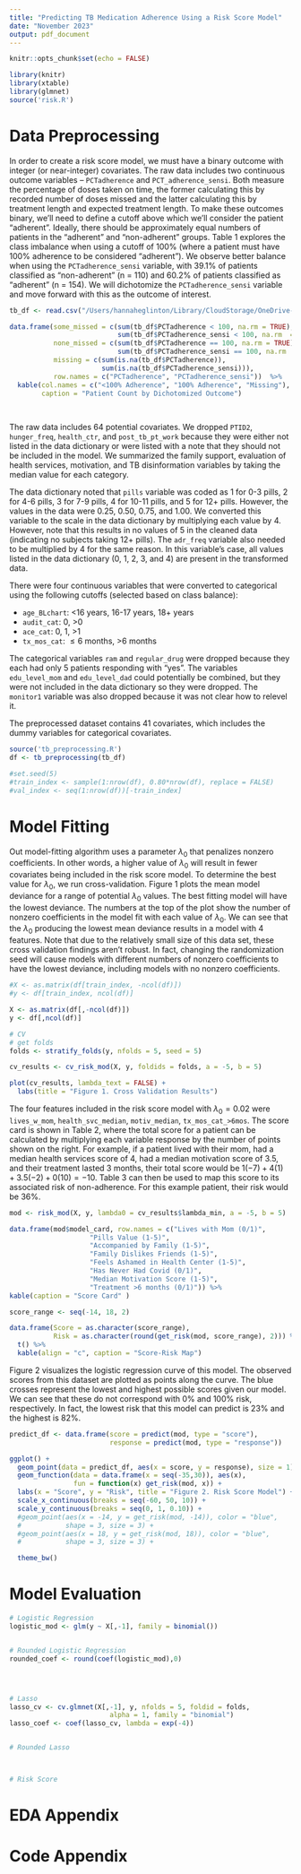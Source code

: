 ```yaml
---
title: "Predicting TB Medication Adherence Using a Risk Score Model"
date: "November 2023"
output: pdf_document
---
```


```r
knitr::opts_chunk$set(echo = FALSE)

library(knitr)
library(xtable)
library(glmnet)
source('risk.R')

```

# Data Preprocessing 

In order to create a risk score model, we must have a binary outcome with integer (or near-integer) covariates. The raw data includes two continuous outcome variables -- `PCTadherence` and `PCT_adherence_sensi`. Both measure the percentage of doses taken on time, the former calculating this by recorded number of doses missed and the latter calculating this by treatment length and expected treatment length. To make these outcomes binary, we'll need to define a cutoff above which we'll consider the patient "adherent". Ideally, there should be approximately equal numbers of patients in the "adherent" and "non-adherent" groups. Table 1 explores the class imbalance when using a cutoff of 100% (where a patient must have 100% adherence to be considered "adherent"). We observe better balance when using the `PCTadherence_sensi` variable, with 39.1% of patients classified as "non-adherent" (n = 110) and 60.2% of patients classified as "adherent" (n = 154). We will dichotomize the `PCTadherence_sensi` variable and move forward with this as the outcome of interest. 


```r
tb_df <- read.csv("/Users/hannaheglinton/Library/CloudStorage/OneDrive-BrownUniversity/Thesis/Data/Peru_TB_data.csv")

data.frame(some_missed = c(sum(tb_df$PCTadherence < 100, na.rm = TRUE),
                           sum(tb_df$PCTadherence_sensi < 100, na.rm  = TRUE)),
           none_missed = c(sum(tb_df$PCTadherence == 100, na.rm = TRUE),
                           sum(tb_df$PCTadherence_sensi == 100, na.rm  = TRUE)),
           missing = c(sum(is.na(tb_df$PCTadherence)),
                       sum(is.na(tb_df$PCTadherence_sensi))),
           row.names = c("PCTadherence", "PCTadherence_sensi"))  %>%
  kable(col.names = c("<100% Adherence", "100% Adherence", "Missing"),
        caption = "Patient Count by Dichotomized Outcome")
  
  
```

The raw data includes 64 potential covariates. We dropped `PTID2`, `hunger_freq`, `health_ctr`, and `post_tb_pt_work` because they were either not listed in the data dictionary or were listed with a note that they should not be included in the model. We summarized the family support, evaluation of health services, motivation, and TB disinformation variables by taking the median value for each category. 

The data dictionary noted that `pills` variable was coded as 1 for 0-3 pills, 2 for 4-6 pills, 3 for 7-9 pills, 4 for 10-11 pills, and 5 for 12+ pills. However, the values in the data were 0.25, 0.50, 0.75, and 1.00. We converted this variable to the scale in the data dictionary by multiplying each value by 4. However, note that this results in no values of 5 in the cleaned data (indicating no subjects taking 12+ pills). The `adr_freq` variable also needed to be multiplied by 4 for the same reason. In this variable's case, all values listed in the data dictionary (0, 1, 2, 3, and 4) are present in the transformed data. 

There were four continuous variables that were converted to categorical using the following cutoffs (selected based on class balance): 

* `age_BLchart`: <16 years, 16-17 years, 18+ years
* `audit_cat`: 0, >0 
* `ace_cat`: 0, 1, >1 
* `tx_mos_cat`: $\le6$ months, >6 months

The categorical variables `ram` and `regular_drug` were dropped because they each had only 5 patients responding with "yes". The variables `edu_level_mom` and `edu_level_dad` could potentially be combined, but they were not included in the data dictionary so they were dropped. The `monitor1` variable was also dropped because it was not clear how to relevel it. 

The preprocessed dataset contains 41 covariates, which includes the dummy variables for categorical covariates. 


```r
source('tb_preprocessing.R')
df <- tb_preprocessing(tb_df)

#set.seed(5)
#train_index <- sample(1:nrow(df), 0.80*nrow(df), replace = FALSE)
#val_index <- seq(1:nrow(df))[-train_index]

```



# Model Fitting 

Out model-fitting algorithm uses a parameter $\lambda_0$ that penalizes nonzero coefficients. In other words, a higher value of $\lambda_0$ will result in fewer covariates being included in the risk score model. To determine the best value for $\lambda_0$, we run cross-validation. Figure 1 plots the mean model deviance for a range of potential $\lambda_0$ values. The best fitting model will have the lowest deviance. The numbers at the top of the plot show the number of nonzero coefficients in the model fit with each value of $\lambda_0$. We can see that the $\lambda_0$ producing the lowest mean deviance results in a model with 4 features. Note that due to the relatively small size of this data set, these cross validation findings aren't robust. In fact, changing the randomization seed will cause models with different numbers of nonzero coefficients to have the lowest deviance, including models with no nonzero coefficients. 

```r
#X <- as.matrix(df[train_index, -ncol(df)])
#y <- df[train_index, ncol(df)]

X <- as.matrix(df[,-ncol(df)])
y <- df[,ncol(df)]

# CV
# get folds
folds <- stratify_folds(y, nfolds = 5, seed = 5)

cv_results <- cv_risk_mod(X, y, foldids = folds, a = -5, b = 5)

plot(cv_results, lambda_text = FALSE) + 
  labs(title = "Figure 1. Cross Validation Results")


```

The four features included in the risk score model with $\lambda_0 = 0.02$ were `lives_w_mom`, `health_svc_median`, `motiv_median`, `tx_mos_cat_>6mos`. The score card is shown in Table 2, where the total score for a patient can be calculated by multiplying each variable response by the number of points shown on the right. For example, if a patient lived with their mom, had a median health services score of 4, had a median motivation score of 3.5, and their treatment lasted 3 months, their total score would be $1(-7) + 4(1) + 3.5(-2) + 0(10) = -10$. Table 3 can then be used to map this score to its associated risk of non-adherence. For this example patient, their risk would be 36%. 


```r
mod <- risk_mod(X, y, lambda0 = cv_results$lambda_min, a = -5, b = 5)

```

```r

data.frame(mod$model_card, row.names = c("Lives with Mom (0/1)", 
                    "Pills Value (1-5)",
                    "Accompanied by Family (1-5)",
                    "Family Dislikes Friends (1-5)",
                    "Feels Ashamed in Health Center (1-5)",
                    "Has Never Had Covid (0/1)",
                    "Median Motivation Score (1-5)",
                    "Treatment >6 months (0/1)")) %>%
kable(caption = "Score Card" )

score_range <- seq(-14, 18, 2)

data.frame(Score = as.character(score_range), 
           Risk = as.character(round(get_risk(mod, score_range), 2))) %>%
  t() %>%
  kable(align = "c", caption = "Score-Risk Map")

```

Figure 2 visualizes the logistic regression curve of this model. The observed scores from this dataset are plotted as points along the curve. The blue crosses represent the lowest and highest possible scores given our model. We can see that these do not correspond with 0% and 100% risk, respectively. In fact, the lowest risk that this model can predict is 23% and the highest is 82%. 


```r


predict_df <- data.frame(score = predict(mod, type = "score"),
                         response = predict(mod, type = "response"))

ggplot() + 
  geom_point(data = predict_df, aes(x = score, y = response), size = 1) +
  geom_function(data = data.frame(x = seq(-35,30)), aes(x), 
                fun = function(x) get_risk(mod, x)) + 
  labs(x = "Score", y = "Risk", title = "Figure 2. Risk Score Model") +
  scale_x_continuous(breaks = seq(-60, 50, 10)) + 
  scale_y_continuous(breaks = seq(0, 1, 0.10)) + 
  #geom_point(aes(x = -14, y = get_risk(mod, -14)), color = "blue", 
  #           shape = 3, size = 3) + 
  #geom_point(aes(x = 18, y = get_risk(mod, 18)), color = "blue", 
  #           shape = 3, size = 3) + 

  theme_bw()
```




# Model Evaluation 


```r
# Logistic Regression 
logistic_mod <- glm(y ~ X[,-1], family = binomial())


# Rounded Logistic Regression 
rounded_coef <- round(coef(logistic_mod),0)




# Lasso 
lasso_cv <- cv.glmnet(X[,-1], y, nfolds = 5, foldid = folds, 
                         alpha = 1, family = "binomial") 
lasso_coef <- coef(lasso_cv, lambda = exp(-4))


# Rounded Lasso 



# Risk Score 
```


\pagebreak

# EDA Appendix


\pagebreak

# Code Appendix



```r

```


